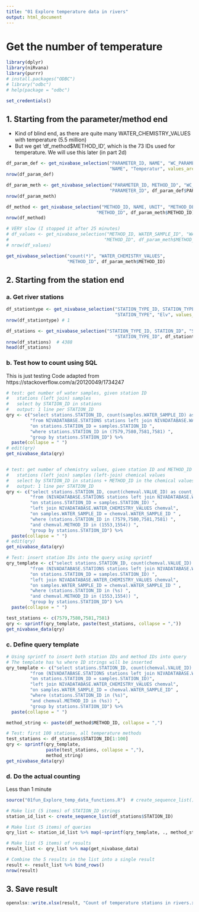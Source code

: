 ```yaml
---
title: "01 Explore temperature data in rivers"
output: html_document
---
```


# Get the number of temperature 

```r
library(dplyr)
library(niRvana)
library(purrr)
# install.packages("ODBC")
# library("odbc")
# help(package = "odbc")
```


```r
set_credentials()
```

## 1. Starting from the parameter/method end  
* Kind of blind end, as there are quite many WATER_CHEMISTRY_VALUES with temperature (5.5 million)    
* But we get 'df_method$METHOD_ID', which is the 73 IDs used for temperature. We will use this later (in part 2d)  
```r
df_param_def <- get_nivabase_selection("PARAMETER_ID, NAME", "WC_PARAMETER_DEFINITIONS", 
                                       "NAME", "Temperatur", values_are_text = TRUE)
nrow(df_param_def)

df_param_meth <- get_nivabase_selection("PARAMETER_ID, METHOD_ID", "WC_PARAMETERS_METHODS", 
                                       "PARAMETER_ID", df_param_def$PARAMETER_ID)
nrow(df_param_meth)

df_method <- get_nivabase_selection("METHOD_ID, NAME, UNIT", "METHOD_DEFINITIONS", 
                                  "METHOD_ID", df_param_meth$METHOD_ID)
nrow(df_method)

# VERY slow (I stopped it after 25 minutes)
# df_values <- get_nivabase_selection("METHOD_ID, WATER_SAMPLE_ID", "WATER_CHEMISTRY_VALUES", 
#                                    "METHOD_ID", df_param_meth$METHOD_ID)
# nrow(df_values)

get_nivabase_selection("count(*)", "WATER_CHEMISTRY_VALUES", 
                       "METHOD_ID", df_param_meth$METHOD_ID)


```

## 2. Starting from the station end
### a. Get river stations
```r
df_stationtype <- get_nivabase_selection("STATION_TYPE_ID, STATION_TYPE", "STATION_TYPES",
                                         "STATION_TYPE", "Elv", values_are_text = TRUE)
nrow(df_stationtype) # 1

df_stations <- get_nivabase_selection("STATION_TYPE_ID, STATION_ID", "STATIONS",
                                         "STATION_TYPE_ID", df_stationtype$STATION_TYPE_ID)
nrow(df_stations)  # 4388
head(df_stations)
```

### b. Test how to count using SQL   
This is just testing
Code adapted from https://stackoverflow.com/a/20120049/1734247  
```r
# test: get number of water samples, given station ID
#   stations (left join) samples
#   select by STATION_ID in stations
#   output: 1 line per STATION_ID
qry <- c("select stations.STATION_ID, count(samples.WATER_SAMPLE_ID) as count_samples",
         "from NIVADATABASE.STATIONS stations left join NIVADATABASE.WATER_SAMPLES samples" ,
         "on stations.STATION_ID = samples.STATION_ID ",
         "where stations.STATION_ID in (7579,7580,7581,7581) ",
         "group by stations.STATION_ID") %>% 
  paste(collapse = " ")
# edit(qry)
get_nivabase_data(qry)


# test: get number of chemistry values, given station ID and METHOD_ID
#   stations (left join) samples (left-join) chemical values
#   select by STATION_ID in stations + METHOD_ID in the chemical values
#   output: 1 line per STATION_ID
qry <- c("select stations.STATION_ID, count(chemval.VALUE_ID) as count_chem",
         "from (NIVADATABASE.STATIONS stations left join NIVADATABASE.WATER_SAMPLES samples" ,
         "on stations.STATION_ID = samples.STATION_ID) ",
         "left join NIVADATABASE.WATER_CHEMISTRY_VALUES chemval",
         "on samples.WATER_SAMPLE_ID = chemval.WATER_SAMPLE_ID " ,
         "where (stations.STATION_ID in (7579,7580,7581,7581) ",
         "and chemval.METHOD_ID in (1553,1554)) ",
         "group by stations.STATION_ID") %>% 
  paste(collapse = " ")
# edit(qry)
get_nivabase_data(qry)

# Test: insert station IDs into the query using sprintf 
qry_template <- c("select stations.STATION_ID, count(chemval.VALUE_ID) as count_chem",
         "from (NIVADATABASE.STATIONS stations left join NIVADATABASE.WATER_SAMPLES samples" ,
         "on stations.STATION_ID = samples.STATION_ID) ",
         "left join NIVADATABASE.WATER_CHEMISTRY_VALUES chemval",
         "on samples.WATER_SAMPLE_ID = chemval.WATER_SAMPLE_ID " ,
         "where (stations.STATION_ID in (%s) ",
         "and chemval.METHOD_ID in (1553,1554)) ",
         "group by stations.STATION_ID") %>% 
  paste(collapse = " ")

test_stations <- c(7579,7580,7581,7581)
qry <- sprintf(qry_template, paste(test_stations, collapse = ","))
get_nivabase_data(qry)
```

### c. Define query template
```r
# Using sprintf to insert both station IDs and method IDs into query
# The template has %s where ID strings will be inserted
qry_template <- c("select stations.STATION_ID, count(chemval.VALUE_ID) as count_temperature",
         "from (NIVADATABASE.STATIONS stations left join NIVADATABASE.WATER_SAMPLES samples" ,
         "on stations.STATION_ID = samples.STATION_ID)",
         "left join NIVADATABASE.WATER_CHEMISTRY_VALUES chemval",
         "on samples.WATER_SAMPLE_ID = chemval.WATER_SAMPLE_ID" ,
         "where (stations.STATION_ID in (%s)",
         "and chemval.METHOD_ID in (%s)) ",
         "group by stations.STATION_ID") %>% 
  paste(collapse = " ")

method_string <- paste(df_method$METHOD_ID, collapse = ",")

# Test: first 100 stations, all temperature methods
test_stations <- df_stations$STATION_ID[1:100]
qry <- sprintf(qry_template, 
               paste(test_stations, collapse = ","),
               method_string)
get_nivabase_data(qry)
```

### d. Do the actual counting   
Less than 1 minute  
```r
source("01fun_Explore_temp_data_functions.R")  # create_sequence_list()

# Make list (5 items) of STATION_ID strings
station_id_list <- create_sequence_list(df_stations$STATION_ID)

# Make list (5 items) of queries
qry_list <- station_id_list %>% map(~sprintf(qry_template, ., method_string))

# Make list (5 items) of results 
result_list <- qry_list %>% map(get_nivabase_data)

# Combine the 5 results in the list into a single result
result <- result_list %>% bind_rows()
nrow(result)
```

## 3. Save result
```r
openxlsx::write.xlsx(result, "Count of temperature stations in rivers.xlsx")
```

